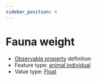 ```yaml
---
sidebar_position: 4
---
```



# Fauna weight

- [Observable property](/viewers/dawe-vocabs?uri=https://linked.data.gov.au/def/nrm/375a2c90-71d6-4ff4-99e4-bc033f2bb03c) definition
- Feature type: [animal individual](http://linked.data.gov.au/def/tern-cv/ecb855ed-50e1-4299-8491-861759ef40b7)
- Value type: [Float](https://w3id.org/tern/ontologies/tern/Float)

<Example
  protocolModule="targeted-survey-fauna-protocol-passive"
  observableProperty="https://linked.data.gov.au/def/nrm/375a2c90-71d6-4ff4-99e4-bc033f2bb03c"
/>
